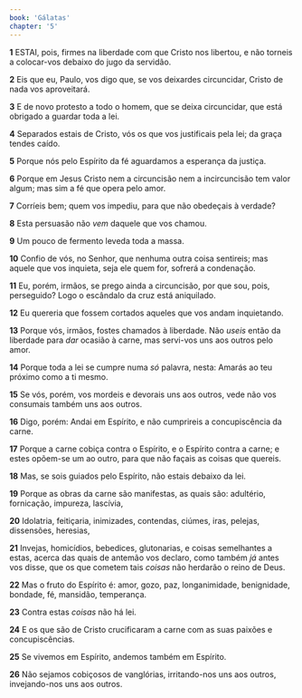 ```yaml
---
book: 'Gálatas'
chapter: '5'
---
```


**1** ESTAI, pois, firmes na liberdade com que Cristo nos libertou, e não torneis a colocar-vos debaixo do jugo da servidão.

**2** Eis que eu, Paulo, vos digo que, se vos deixardes circuncidar, Cristo de nada vos aproveitará.

**3** E de novo protesto a todo o homem, que se deixa circuncidar, que está obrigado a guardar toda a lei.

**4** Separados estais de Cristo, vós os que vos justificais pela lei; da graça tendes caído.

**5** Porque nós pelo Espírito da fé aguardamos a esperança da justiça.

**6** Porque em Jesus Cristo nem a circuncisão nem a incircuncisão tem valor algum; mas sim a fé que opera pelo amor.

**7** Corríeis bem; quem vos impediu, para que não obedeçais à verdade?

**8** Esta persuasão não _vem_ daquele que vos chamou.

**9** Um pouco de fermento leveda toda a massa.

**10** Confio de vós, no Senhor, que nenhuma outra coisa sentireis; mas aquele que vos inquieta, seja ele quem for, sofrerá a condenação.

**11** Eu, porém, irmãos, se prego ainda a circuncisão, por que sou, pois, perseguido? Logo o escândalo da cruz está aniquilado.

**12** Eu quereria que fossem cortados aqueles que vos andam inquietando.

**13** Porque vós, irmãos, fostes chamados à liberdade. Não _useis_ então da liberdade para _dar_ ocasião à carne, mas servi-vos uns aos outros pelo amor.

**14** Porque toda a lei se cumpre numa _só_ palavra, nesta: Amarás ao teu próximo como a ti mesmo.

**15** Se vós, porém, vos mordeis e devorais uns aos outros, vede não vos consumais também uns aos outros.

**16** Digo, porém: Andai em Espírito, e não cumprireis a concupiscência da carne.

**17** Porque a carne cobiça contra o Espírito, e o Espírito contra a carne; e estes opõem-se um ao outro, para que não façais as coisas que quereis.

**18** Mas, se sois guiados pelo Espírito, não estais debaixo da lei.

**19** Porque as obras da carne são manifestas, as quais são: adultério, fornicação, impureza, lascívia,

**20** Idolatria, feitiçaria, inimizades, contendas, ciúmes, iras, pelejas, dissensões, heresias,

**21** Invejas, homicídios, bebedices, glutonarias, e coisas semelhantes a estas, acerca das quais de antemão vos declaro, como também _já_ antes vos disse, que os que cometem tais _coisas_ não herdarão o reino de Deus.

**22** Mas o fruto do Espírito é: amor, gozo, paz, longanimidade, benignidade, bondade, fé, mansidão, temperança.

**23** Contra estas _coisas_ não há lei.

**24** E os que são de Cristo crucificaram a carne com as suas paixões e concupiscências.

**25** Se vivemos em Espírito, andemos também em Espírito.

**26** Não sejamos cobiçosos de vanglórias, irritando-nos uns aos outros, invejando-nos uns aos outros.
